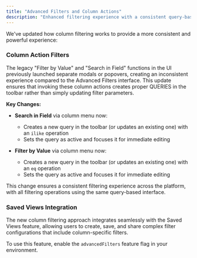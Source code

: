 ```yaml
---
title: "Advanced Filters and Column Actions"
description: "Enhanced filtering experience with a consistent query-based interface"
---
```


We've updated how column filtering works to provide a more consistent and powerful experience:

### Column Action Filters

The legacy "Filter by Value" and "Search in Field" functions in the UI previously launched separate modals or popovers, creating an inconsistent experience compared to the Advanced Filters interface. This update ensures that invoking these column actions creates proper QUERIES in the toolbar rather than simply updating filter parameters.

**Key Changes:**

- **Search in Field** via column menu now:
  - Creates a new query in the toolbar (or updates an existing one) with an `ilike` operation
  - Sets the query as active and focuses it for immediate editing

- **Filter by Value** via column menu now:
  - Creates a new query in the toolbar (or updates an existing one) with an `eq` operation
  - Sets the query as active and focuses it for immediate editing

This change ensures a consistent filtering experience across the platform, with all filtering operations using the same query-based interface.

### Saved Views Integration

The new column filtering approach integrates seamlessly with the Saved Views feature, allowing users to create, save, and share complex filter configurations that include column-specific filters.

To use this feature, enable the `advancedFilters` feature flag in your environment.